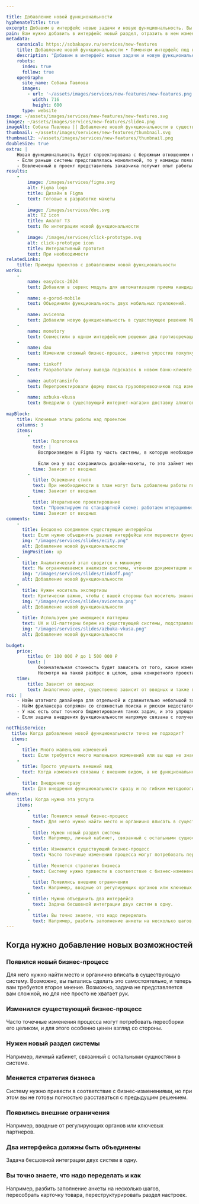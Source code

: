 ```yaml
---

title: Добавление новой функцио­нальности
hyphenateTitle: true
excerpt: Добавим в интерфейс новые задачи и новую функциональность. Вы сможете развивать ваш продукт, не меняя систему целиком, не ломая то, что уже работает.
pain: Вам нужно добавить в интерфейс новый раздел, отразить в нем изменения бизнес-процессов, новую стратегию бизнеса или новые ограничения.
metadata:
    canonical: https://sobakapav.ru/services/new-features
    title: Добавление новой функциональности • Поменяем интерфейс под новые задачи
    description: "Добавим в интерфейс новые задачи и новую функциональность. Вы сможете развивать ваш продукт, не меняя систему целиком, не ломая то, что уже работает."
    robots:
      index: true
      follow: true
    openGraph:
      site_name: Собака Павлова
      images:
        - url: '~/assets/images/services/new-features/new-features.png'
          width: 716
          height: 600
      type: website
image: ~/assets/images/services/new-features/new-features.svg
image2: ~/assets/images/services/new-features/slide4.png
imageAlt: Собака Павлова || Добавление новой функциональности в существующий продукт
thumbnail: ~/assets/images/services/new-features/thumbnail.svg
thumbnail2: ~/assets/images/services/new-features/thumbnail.png
doubleSize: true
extra: |
    Новая функциональность будет спроектирована с бережным отношением к уже существующему интерфейсу
    - Если раньше системы представлялась монолитной, то у команды появится опыт ее изменения и развития.
    - Вовлеченный в проект представитель заказчика получит опыт работы с дизайн-командой, если раньше его не имел.
results:
    -
        image: /images/services/figma.svg
        alt: Figma logo
        title: Дизайн в Figma
        text: Готовые к разработке макеты
    -
        image: /images/services/doc.svg
        alt: TZ icon
        title: Аналог ТЗ
        text: По интеграции новой функциональности
    -
        image: /images/services/click-prototype.svg
        alt: click-prototype icon
        title: Интерактивный прототип
        text: При необходимости
relatedLinks:
    title: Примеры проектов с добавлением новой функциональности
works:
    -
        name: easydocs-2024
        text: Добавили в сервис модуль для автоматизации приема кандидатов на работу.
    -
        name: e-gorod-mobile
        text: Объединили функциональность двух мобильных приложений.
    - 
        name: avicenna
        text: Добавили новую функциональность в существующее решение МИС «Авиценна».
    - 
        name: monetory
        text: Совместили в одном интерфейсном решении два противоречащих друг другу паттерна.
    -
        name: dau
        text: Изменили сложный бизнес-процесс, заметно упростив покупку билетов.
    -
        name: tinkoff
        text: Разработали логику вывода подсказок в новом банк-клиенте.  
    -
        name: autotransinfo
        text: Перепроектировали форму поиска грузоперевозчиков под изменившиеся вводные.
    -
        name: azbuka-vkusa
        text: Внедрили в существующий интернет-магазин доставку алкоголя.
    
mapBlock:
    title: Ключевые этапы работы над проектом
    columns: 3
    items:
        -
          title: Подготовка
          text: |
            Воспроизведем в Figma ту часть системы, в которую необходимо добавить новую функциональность.
            
            Если она у вас сохранились дизайн-макеты, то это займет меньше времени или вообще не понадобится.
          time: Зависит от вводных
        -
          title: Освежение стиля
          text: При необходимости в план могут быть добавлены работы по улучшению UI. Обычно это актуально, когда внедрения существенные, а старая система визуально устарела.
          time: Зависит от вводных
        -
          title: Итеративное проектирование
          text: "Проектируем по стандартной схеме: работаем итерациями, согласовываем с вами, при необходимости — тестируем на пользователях."
          time: Зависит от вводных
comments:
    -
      title: Бесшовно соединяем существующие интерфейсы
      text: Если нужно объединить разные интерфейсы или перенести функциональность из одного в другой.
      img: "/images/services/slides/ecity.png"
      alt: Добавление новой функциональности
      imgPosition: up
    -
      title: Аналитический этап сводится к минимуму
      text: Мы ограничиваемся анализом системы, чтением документации и интервью с заказчиком.
      img: "/images/services/slides/tinkoff.png"
      alt: Добавление новой функциональности 
    -
      title: Нужен носитель экспертизы
      text: Критически важно, чтобы с вашей стороны был носитель знаний (аналитик, менеджер продукта), который точно знает, какую функциональность требуется внедрить и как все должно работать. И этот человек будет полностью вовлечен в проект.
      img: "/images/services/slides/avicenna.png"
      alt: Добавление новой функциональности
    -
      title: Используем уже имеющиеся паттерны
      text: UX и UI-паттерны берем из существующей системы, подстраиваясь под имеющийся Look & feel.
      img: "/images/services/slides/azbuka-vkusa.png"
      alt: Добавление новой функциональности   
    
budget:
    price: 
        title: От 100 000 ₽ до 1 500 000 ₽
        text: |
            Окончательная стоимость будет зависеть от того, какие изменения потребуются: нижняя граница при изменении небольшого процесса и верхняя, если речь идет о внедрение нового раздела.
            Несмотря на такой разброс в целом, цена конкретного проекта предсказуема и считается с высокой точностью, исходя из вводных.
    time:
        title: Зависит от вводных
        text: Аналогично цене, существенно зависит от вводных и также поддается точному планированию.
roi: | 
    - Найм штатного дизайнера для отдельной и сравнительно небольшой задачи часто оказывается менее выгодным, чем привлечение специалистов на проект. Кроме того, это сопряжено с рисками, что даже у вполне квалифицированного кандидата нет опыта решения именно такого класса довольно специфических задач.
    - Найм фрилансера сопряжен со сложностью поиска и риском недостаточной вовлеченности. Причина — такие проекты сложно положить в портфолио. 
    - У нас есть опыт точного бюджетирования таких задач, и это упрощает финансовое планирование, в том числе прогнозирование выгод. 
    - Если задача внедрения функциональности напрямую связана с получением прибыли, то критичной становится скорость, дата, с которой компания начнет зарабатывать на новой функциональности.

notThisService:
  title: Когда добавление новой функциональности точно не подходит?
  items:
    -
      title: Много маленьких изменений
      text: Если требуется много маленьких изменений или вы еще не знаете, что конкретно нужно менять, то вам поможет [точечный редизайн](/services/redesign). 
    -
      title: Просто улучшить внешний вид
      text: Когда изменения связаны с внешним видом, а не функциональностью — [UI-редизайн](/services/ui-redesign). 
    -
      title: Внедрение сразу
      text: Для внедрения функциональности сразу и по гибким методологиям лучше аодходит услуга [усиление команды разработки](/services/product-team). 
when:
    title: Когда нужна эта услуга
    items:
        -
          title: Появился новый бизнес-процесс
          text: Для него нужно найти место и органично вписать в существующую систему. Возможно, вы пытались сделать это самостоятельно, и теперь вам нужно второе мнение. Или же для задачи просто не хватает рук.
        -
          title: Нужен новый раздел системы
          text: Например, личный кабинет, связанный с остальными сущностями в системе.
        -
          title: Изменился существующий бизнес-процесс
          text: Часто точечные изменения процесса могут потребовать пересборки его целиком, и для этого особенно ценен взгляд со стороны.
        -
          title: Меняется стратегия бизнеса
          text: Систему нужно привести в соответствие с бизнес-изменениями, но при этом вы не готовы полностью расставаться с предыдущим решением.
        -
          title: Появились внешние ограничения
          text: Например, вводные от регулирующих органов или ключевых партнеров.
        -
          title: Нужно объединить два интерфейса
          text: Задача бесшовной интеграции двух систем в одну.
        -
          title: Вы точно знаете, что надо переделать
          text: Например, разбить заполнение анкеты на несколько шагов, пересобрать карточку товара, переструктурировать раздел настроек.
---
```


## Когда нужно добавление новых возможностей

### Появился новый бизнес-процесс

Для него нужно найти место и органично вписать в существующую систему. Возможно, вы пытались сделать это самостоятельно, и теперь вам требуется второе мнение. Возможно, задача не представляется вам сложной, но для нее просто не хватает рук.

### Изменился существующий бизнес-процесс

Часто точечные изменения процесса могут потребовать пересборки его целиком, и для этого особенно ценен взгляд со стороны.

### Нужен новый раздел системы

Например, личный кабинет, связанный с остальными сущностями в системе.

### Меняется стратегия бизнеса

Систему нужно привести в соответствие с бизнес-изменениями, но при этом вы не готовы полностью расставаться с предыдущим решением.

### Появились внешние ограничения

Например, вводные от регулирующих органов или ключевых партнеров.

### Два интерфейса должны быть объединены

Задача бесшовной интеграции двух систем в одну.

### Вы точно знаете, что надо переделать и как

Например, разбить заполнение анкеты на несколько шагов, пересобрать карточку товара, переструктурировать раздел настроек.
